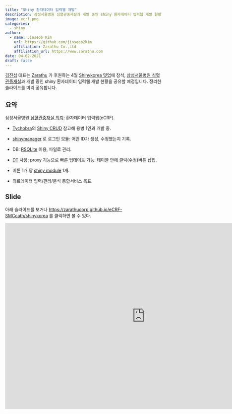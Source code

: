 ```yaml
---
title: "Shiny 환자데이터 입력웹 개발"
description: 삼성서울병원 심혈관중재실과 개발 중인 shiny 환자데이티 입력웹 개발 현황을 공유합니다. 본 내용은 Zarathu가 후원하는 Shinykorea 4월 밋업에서 발표할 예정입니다. 
image: ecrf.png
categories:
  - shiny
author:
  - name: Jinseob Kim
    url: https://github.com/jinseob2kim
    affiliation: Zarathu Co.,Ltd
    affiliation_url: https://www.zarathu.com
date: 04-02-2021
draft: false
---
```



[김진섭](https://github.com/jinseob2kim) 대표는 [Zarathu](https://www.zarathu.com) 가 후원하는 4월 [Shinykorea 밋업](https://github.com/shinykorea/Meetup)에 참석, [삼성서울병원 심혈관중재실](http://www.samsunghospital.com/m/reservation/common/doctorProfile.do?DR_NO=2157)과 개발 중인 shiny 환자데이티 입력웹 개발 현황을 공유할 예정입니다. 정리한 슬라이드를 미리 공유합니다. 



## 요약

삼성서울병원 [심혈관중재실 의뢰](http://www.samsunghospital.com/m/reservation/common/doctorProfile.do?DR_NO=2157): 환자데이터 입력웹(eCRF).

* [Tychobra](https://www.tychobra.com/)의 [Shiny CRUD](https://www.tychobra.com/posts/2020-01-29-shiny-crud-traditional/) 참고해 용병 1인과 개발 중. 

* [shinymanager](https://github.com/datastorm-open/shinymanager) 로 로그인 모듈: 어떤 ID가 생성, 수정했는지 기록. 

* DB: [RSQLite](https://github.com/r-dbi/RSQLite) 이용, 파일로 관리.

* [DT](https://rstudio.github.io/DT/) 사용: proxy 기능으로 빠른 업데이트 가능. 테이블 안에 클릭(수정)버튼 삽입.

* 버튼 1개 당 [shiny module](https://shiny.rstudio.com/articles/modules.html) 1개. 

* 의료데이터 입력/관리/분석 통합서비스 목표.


## Slide

아래 슬라이드를 보거나 [https://zarathucorp.github.io/eCRF-SMCcath/shinykorea](https://zarathucorp.github.io/eCRF-SMCcath/shinykorea) 를 클릭하면 볼 수 있다.

<iframe src="https://zarathucorp.github.io/eCRF-SMCcath/shinykorea" width="900" height="600" style="border: none;"></iframe>

